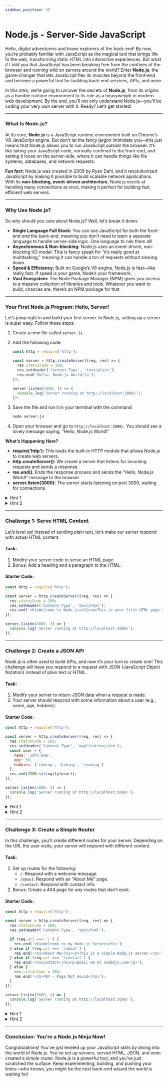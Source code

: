 ```yaml
---
sidebar_position: 35
---
```


# Node.js - Server-Side JavaScript

Hello, digital adventurers and brave explorers of the back-end! By now, you’re probably familiar with JavaScript as the magical tool that brings life to the web, transforming static HTML into interactive experiences. But what if I told you that JavaScript has been breaking free from the confines of the browser and running wild on servers around the world? Enter **Node.js**, the game-changer that lets JavaScript flex its muscles beyond the front-end and become a powerful tool for building back-end services, APIs, and more.

In this intro, we’re going to uncover the secrets of **Node.js**, from its origins as a humble runtime environment to its role as a heavyweight in modern web development. By the end, you’ll not only understand Node.js—you’ll be coding your very own server with it. Ready? Let’s get started!

---

### What Is Node.js?  
At its core, **Node.js** is a JavaScript runtime environment built on Chrome’s V8 JavaScript engine. But don’t let the fancy jargon intimidate you—this just means that Node.js allows you to run JavaScript *outside* the browser. It’s like taking your JavaScript code, normally confined to the front-end, and setting it loose on the server-side, where it can handle things like file systems, databases, and network requests.

**Fun fact:** Node.js was created in 2009 by Ryan Dahl, and it revolutionized JavaScript by making it possible to build scalable network applications. With its **non-blocking, event-driven architecture**, Node.js excels at handling many connections at once, making it perfect for building fast, efficient web servers.

---

### Why Use Node.js?  
So why should you care about Node.js? Well, let’s break it down:

- **Single Language Full Stack:** You can use JavaScript for both the front-end *and* the back-end, meaning you don’t need to learn a separate language to handle server-side logic. One language to rule them all!
- **Asynchronous & Non-blocking:** Node.js uses an event-driven, non-blocking I/O model. This is fancy speak for "it’s really good at multitasking," meaning it can handle a ton of requests without slowing down.
- **Speed & Efficiency:** Built on Google’s V8 engine, Node.js is fast—like really fast. If speed is your game, Node’s your framework.
- **Vast Ecosystem:** The Node Package Manager (NPM) gives you access to a massive collection of libraries and tools. Whatever you want to build, chances are, there’s an NPM package for that.

---

### Your First Node.js Program: Hello, Server!

Let’s jump right in and build your first server. In Node.js, setting up a server is super easy. Follow these steps:

1. Create a new file called `server.js`.
2. Add the following code:
   ```javascript
   const http = require('http');

   const server = http.createServer((req, res) => {
     res.statusCode = 200;
     res.setHeader('Content-Type', 'text/plain');
     res.end('Hello, Node.js World!\n');
   });

   server.listen(3000, () => {
     console.log('Server running at http://localhost:3000/');
   });
   ```

3. Save the file and run it in your terminal with the command:
   ```bash
   node server.js
   ```

4. Open your browser and go to `http://localhost:3000/`. You should see a lovely message saying, “Hello, Node.js World!”

**What’s Happening Here?**  
- **require('http'):** This loads the built-in HTTP module that allows Node.js to create web servers.
- **http.createServer():** We create a server that listens for incoming requests and sends a response.
- **res.end():** Ends the response process and sends the “Hello, Node.js World!” message to the browser.
- **server.listen(3000):** The server starts listening on port 3000, waiting for connections.

<details>
  <summary>Hint 1</summary>

  If you get an error about "port already in use," it means something is already running on port 3000. You can either stop that process or change the port number in the `server.listen()` line to something else, like 4000.
</details>

<details>
  <summary>Hint 2</summary>

  You can modify the response by changing the text in `res.end()`. Try making it print something else, like “Hello from Node.js!”.
</details>

---

### Challenge 1: Serve HTML Content  
Let’s level up! Instead of sending plain text, let’s make our server respond with actual HTML content.

#### Task:
1. Modify your server code to serve an HTML page.
2. Bonus: Add a heading and a paragraph to the HTML.

#### Starter Code:
```javascript
const http = require('http');

const server = http.createServer((req, res) => {
  res.statusCode = 200;
  res.setHeader('Content-Type', 'text/html');
  res.end('<h1>Welcome to Node.js</h1><p>This is your first HTML page served by Node.js!</p>');
});

server.listen(3000, () => {
  console.log('Server running at http://localhost:3000/');
});
```

---

### Challenge 2: Create a JSON API

Node.js is often used to build APIs, and now it’s your turn to create one! This challenge will have you respond to a request with JSON (JavaScript Object Notation) instead of plain text or HTML.

#### Task:
1. Modify your server to return JSON data when a request is made.
2. Your server should respond with some information about a user (e.g., name, age, hobbies).

#### Starter Code:
```javascript
const http = require('http');

const server = http.createServer((req, res) => {
  res.statusCode = 200;
  res.setHeader('Content-Type', 'application/json');
  const user = {
    name: 'John Doe',
    age: 30,
    hobbies: ['coding', 'hiking', 'reading']
  };
  res.end(JSON.stringify(user));
});

server.listen(3000, () => {
  console.log('Server running at http://localhost:3000/');
});
```

<details>
  <summary>Hint 1</summary>

  Use `JSON.stringify()` to convert your JavaScript object into a JSON string before sending it in the response.
</details>

<details>
  <summary>Hint 2</summary>

  You can modify the JSON object to include whatever data you want. Try adding more fields, like `location` or `favorite programming language`.
</details>

---

### Challenge 3: Create a Simple Router  
In this challenge, you'll create different routes for your server. Depending on the URL the user visits, your server will respond with different content.

#### Task:
1. Set up routes for the following:
   - `/`: Respond with a welcome message.
   - `/about`: Respond with an "About Me" page.
   - `/contact`: Respond with contact info.
2. Bonus: Create a 404 page for any routes that don't exist.

#### Starter Code:
```javascript
const http = require('http');

const server = http.createServer((req, res) => {
  res.statusCode = 200;
  res.setHeader('Content-Type', 'text/html');

  if (req.url === '/') {
    res.end('<h1>Welcome to my Node.js Server</h1>');
  } else if (req.url === '/about') {
    res.end('<h1>About Me</h1><p>This is a simple Node.js server.</p>');
  } else if (req.url === '/contact') {
    res.end('<h1>Contact</h1><p>Email me at node@js.com</p>');
  } else {
    res.statusCode = 404;
    res.end('<h1>404 - Page Not Found</h1>');
  }
});

server.listen(3000, () => {
  console.log('Server running at http://localhost:3000/');
});
```

<details>
  <summary>Hint 1</summary>

  Use `req.url` to check the path the user is visiting, and respond accordingly.
</details>

<details>
  <summary>Hint 2</summary>

  Make sure to set the `statusCode` to `404` for any unknown routes.
</details>

---

### Conclusion: You’re a Node.js Ninja Now!

Congratulations! You’ve just leveled up your JavaScript skills by diving into the world of Node.js. You’ve set up servers, served HTML, JSON, and even created a simple router. Node.js is a powerful tool, and you’ve just scratched the surface. Keep experimenting, building, and pushing your limits—who knows, you might be the next back-end wizard the world is waiting for!


